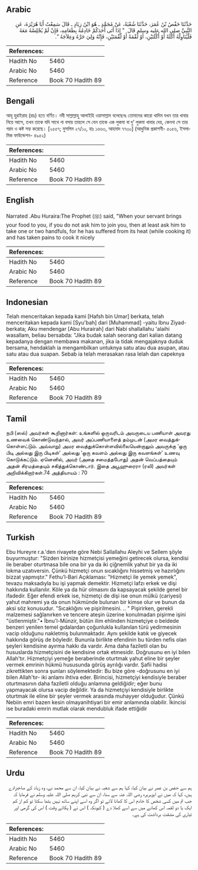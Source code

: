 ## Arabic


<div dir="rtl" lang="ar" style={{fontSize:'larger',backgroundColor:'#f8f9fa',padding:20}}>
حَدَّثَنَا حَفْصُ بْنُ عُمَرَ، حَدَّثَنَا شُعْبَةُ، عَنْ مُحَمَّدٍ ـ هُوَ ابْنُ زِيَادٍ ـ قَالَ سَمِعْتُ أَبَا هُرَيْرَةَ، عَنِ النَّبِيِّ صلى الله عليه وسلم قَالَ ‏ "‏ إِذَا أَتَى أَحَدَكُمْ خَادِمُهُ بِطَعَامِهِ، فَإِنْ لَمْ يُجْلِسْهُ مَعَهُ فَلْيُنَاوِلْهُ أُكْلَةً أَوْ أُكْلَتَيْنِ، أَوْ لُقْمَةً أَوْ لُقْمَتَيْنِ، فَإِنَّهُ وَلِيَ حَرَّهُ وَعِلاَجَهُ ‏"‏‏.‏
</div>
<div style={{backgroundColor:'#f8f9fa',padding:20, marginBottom: 10}}><table> <thead> <tr> <th>References:</th> <th></th> </tr> </thead> <tbody><tr><td>Hadith No</td><td>5460</td></tr><tr><td>Arabic No</td><td>5460</td></tr><tr><td>Reference</td><td>Book 70 Hadith 89</td></tr></tbody></table></div>

## Bengali


<div dir="ltr" lang="bn" style={{fontSize:'larger',backgroundColor:'#f8f9fa',padding:20}}>
আবূ হুরাইরাহ (রাঃ) হতে বর্ণিত। নবী সাল্লাল্লাহু আলাইহি ওয়াসাল্লাম বলেছেনঃ তোমাদের কারো খাদিম যখন তার খাবার নিয়ে আসে, তখন তাকে যদি সাথে না বসায় তাহলে সে যেন তাকে এক লুকমা বা দু’ লুকমা খাবার দেয়, কেননা সে তার গরম ও কষ্ট সহ্য করেছে। [২৫৫৭; মুসলিম ২৭/১০, হাঃ ১৬৬৩, আহমাদ ৭৭৩০] (আধুনিক প্রকাশনী- ৫০৫৬, ইসলামিক ফাউন্ডেশন- ৪৯৫২)
</div>
<div style={{backgroundColor:'#f8f9fa',padding:20, marginBottom: 10}}><table> <thead> <tr> <th>References:</th> <th></th> </tr> </thead> <tbody><tr><td>Hadith No</td><td>5460</td></tr><tr><td>Arabic No</td><td>5460</td></tr><tr><td>Reference</td><td>Book 70 Hadith 89</td></tr></tbody></table></div>

## English


<div dir="ltr" lang="en" style={{fontSize:'larger',backgroundColor:'#f8f9fa',padding:20}}>
Narrated .Abu Huraira:The Prophet (ﷺ) said, "When your servant brings your food to you, if you do not ask him to join you, then at least ask him to take one or two handfuls, for he has suffered from its heat (while cooking it) and has taken pains to cook it nicely
</div>
<div style={{backgroundColor:'#f8f9fa',padding:20, marginBottom: 10}}><table> <thead> <tr> <th>References:</th> <th></th> </tr> </thead> <tbody><tr><td>Hadith No</td><td>5460</td></tr><tr><td>Arabic No</td><td>5460</td></tr><tr><td>Reference</td><td>Book 70 Hadith 89</td></tr></tbody></table></div>

## Indonesian


<div dir="ltr" lang="id" style={{fontSize:'larger',backgroundColor:'#f8f9fa',padding:20}}>
Telah menceritakan kepada kami [Hafsh bin Umar] berkata, telah menceritakan kepada kami [Syu'bah] dari [Muhammad] -yaitu Ibnu Ziyad- berkata; Aku mendengar [Abu Hurairah] dari Nabi shallallahu 'alaihi wasallam, beliau bersabda: "Jika budak salah seorang dari kalian datang kepadanya dengan membawa makanan, jika ia tidak mengajaknya duduk bersama, hendaklah ia mengambilkan untuknya satu atau dua asupan, atau satu atau dua suapan. Sebab ia telah merasakan rasa lelah dan capeknya
</div>
<div style={{backgroundColor:'#f8f9fa',padding:20, marginBottom: 10}}><table> <thead> <tr> <th>References:</th> <th></th> </tr> </thead> <tbody><tr><td>Hadith No</td><td>5460</td></tr><tr><td>Arabic No</td><td>5460</td></tr><tr><td>Reference</td><td>Book 70 Hadith 89</td></tr></tbody></table></div>

## Tamil


<div dir="ltr" lang="ta" style={{fontSize:'larger',backgroundColor:'#f8f9fa',padding:20}}>
நபி (ஸல்) அவர்கள் கூறினார்கள்: உங்களில் ஒருவரிடம் அவருடைய பணியாள் அவரது உணவைக் கொண்டுவந்தால், அவர் அப்பணியாளைத் தம்முடன் (அமர வைத்துக்கொள்ளட்டும். அவ்வாறு) அமர வைத்துக்கொள்ளவில்லையென்றாலும் அவருக்கு ‘ஒரு பிடி அல்லது இரு பிடிகள்’ அல்லது ‘ஒரு கவளம் அல்லது இரு கவளங்கள்’ உணவு கொடுக்கட்டும். ஏனெனில், அவர் (அதை சமைத்தபோது) அதன் வெப்பத்தையும் அதன் சிரமத்தையும் சகித்துக்கொண்டார். இதை அபூஹுரைரா (ரலி) அவர்கள் அறிவிக்கிறார்கள்.74 அத்தியாயம் : 70
</div>
<div style={{backgroundColor:'#f8f9fa',padding:20, marginBottom: 10}}><table> <thead> <tr> <th>References:</th> <th></th> </tr> </thead> <tbody><tr><td>Hadith No</td><td>5460</td></tr><tr><td>Arabic No</td><td>5460</td></tr><tr><td>Reference</td><td>Book 70 Hadith 89</td></tr></tbody></table></div>

## Turkish


<div dir="ltr" lang="tr" style={{fontSize:'larger',backgroundColor:'#f8f9fa',padding:20}}>
Ebu Hureyre r.a.'den rivayete göre Nebi Sallallahu Aleyhi ve Sellem şöyle buyurmuştur: "Sizden birinize hizmetçisi yemeğini getirecek olursa, kendisi ile beraber oturtmasa bile ona bir ya da iki çiğnemlik yahut bir ya da iki lokma uzatıversin. Çünkü hizmetçi onun sıcaklığını hissetmiş ve hazırlığını bizzat yapmıştır." Fethu’l-Bari Açıklaması: "Hizmetçi ile yemek yemek", tevazu maksadıyla bu işi yapmak demektir. Hizmetçi lafzı erkek ve dişi hakkında kullanılır. Köle ya da hür olmasını da kapsayacak şekilde genel bir ifadedir. Eğer efendi erkek ise, hizmetçi de dişi ise onun mülkü (cariyesi) yahut mahremi ya da onun hükmünde bulunan bir kimse olur ve bunun da aksi söz konusudur. "Sıcaklığını ve pişirilmesini. .. " Pişirirken, gerekli malzemesi sağlanırken ve tencere ateşin üzerine konulmadan pişirme işini "üstlenmiştir."• İbnu'l-Münzir, bütün ilim ehlinden hizmetçiye o beldede benzeri yenilen temel gıdalardan çoğunlukla kullanılan türü yedirmesinin vacip olduğunu nakletmiş bulunmaktadır. Aynı şekilde katık ve giyecek hakkında görüş de böyledir. Bununla birlikte efendinin bu türden nefis olan şeyleri kendisine ayırma hakkı da vardır. Ama daha faziletli olan bu hususlarda hizmetçisini de kendisine ortak etmesidir. Doğrusunu en iyi bilen Allah'tır. Hizmetçiyi yemeğe beraberinde oturtmak yahut eline bir şeyler vermek emrinin hükmü hususunda görüş ayrılığı vardır. Şafii hadisi zikrettikten sonra şunları söylemektedir: Bu bize göre -doğrusunu en iyi bilen Allah'tır- iki anlamı ihtiva eder. Birincisi, hizmetçiyi kendisiyle beraber oturtmasının daha faziletli olduğu anlamına geldiğidir; eğer bunu yapmayacak olursa vacip değildir. Ya da hizmetçiyi kendisiyle birlikte oturtmak ile eline bir şeyler vermek arasında muhayyer olduğudur. Çünkü Nebiin emri bazen kesin olmayanihtiyari bir emir anlamında olabilir. İkincisi ise buradaki emrin mutlak olarak mendubluk ifade ettiğidir
</div>
<div style={{backgroundColor:'#f8f9fa',padding:20, marginBottom: 10}}><table> <thead> <tr> <th>References:</th> <th></th> </tr> </thead> <tbody><tr><td>Hadith No</td><td>5460</td></tr><tr><td>Arabic No</td><td>5460</td></tr><tr><td>Reference</td><td>Book 70 Hadith 89</td></tr></tbody></table></div>

## Urdu


<div dir="rtl" lang="ur" style={{fontSize:'larger',backgroundColor:'#f8f9fa',padding:20}}>
ہم سے حفص بن عمر نے بیان کیا، کہا ہم سے شعبہ نے بیان کیا، ان سے محمد نے، وہ زیاد کے صاحبزادے ہیں، کہا کہ میں نے ابوہریرہ رضی اللہ عنہ سے سنا، ان سے نبی کریم صلی اللہ علیہ وسلم نے فرمایا کہ جب تم میں کسی شخص کا خادم اس کا کھانا لائے تو اگر وہ اسے اپنے ساتھ نہیں بٹھا سکتا تو کم از کم ایک یا دو لقمہ اس کھانے میں سے اسے کھلا دے ( کیونکہ ) اس نے ( پکاتے وقت ) اس کی گرمی اور تیاری کی مشقت برداشت کی ہے۔
</div>
<div style={{backgroundColor:'#f8f9fa',padding:20, marginBottom: 10}}><table> <thead> <tr> <th>References:</th> <th></th> </tr> </thead> <tbody><tr><td>Hadith No</td><td>5460</td></tr><tr><td>Arabic No</td><td>5460</td></tr><tr><td>Reference</td><td>Book 70 Hadith 89</td></tr></tbody></table></div>
